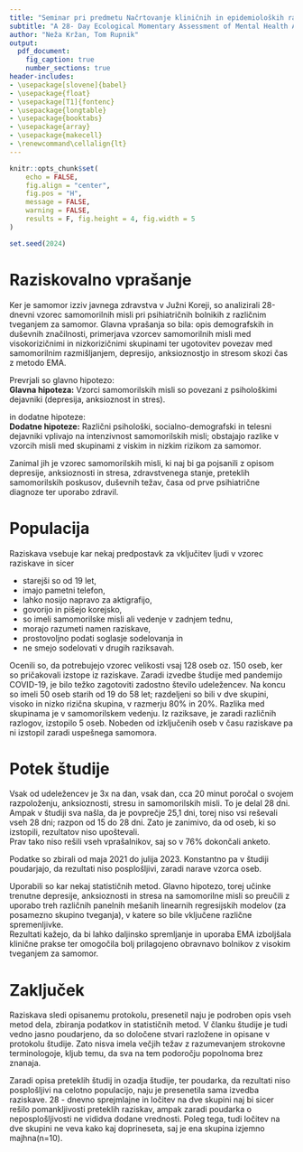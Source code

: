 ```yaml
---
title: "Seminar pri predmetu Načrtovanje kliničnih in epidemioloških raziskav"
subtitle: "A 28- Day Ecological Momentary Assessment of Mental Health Among Psychiatric Outpatients With Suicidal Ideation"
author: "Neža Kržan, Tom Rupnik"
output:
  pdf_document:
    fig_caption: true
    number_sections: true
header-includes:
- \usepackage[slovene]{babel}
- \usepackage{float}
- \usepackage[T1]{fontenc}
- \usepackage{longtable}
- \usepackage{booktabs}
- \usepackage{array}
- \usepackage{makecell}
- \renewcommand\cellalign{lt}
---
```


```r
knitr::opts_chunk$set(
	echo = FALSE,
	fig.align = "center",
	fig.pos = "H",
	message = FALSE,
	warning = FALSE,
	results = F, fig.height = 4, fig.width = 5
)

set.seed(2024)
```

# Raziskovalno vprašanje

Ker je samomor izziv javnega zdravstva v Južni Koreji, so analizirali 28-dnevni vzorec samomorilnih misli pri psihiatričnih bolnikih z različnim tveganjem za samomor. Glavna vprašanja so bila: opis demografskih in duševnih značilnosti, primerjava vzorcev samomorilnih misli med visokorizičnimi in nizkorizičnimi skupinami ter ugotovitev povezav med samomorilnim razmišljanjem, depresijo, anksioznostjo in stresom skozi čas z metodo EMA.

Prevrjali so glavno hipotezo: \
**Glavna hipoteza:** Vzorci samomorilskih misli so povezani z psihološkimi dejavniki (depresija, anksioznost in stres). 

in dodatne hipoteze: \
**Dodatne hipoteze:** Različni psihološki, socialno-demografski in telesni dejavniki vplivajo na intenzivnost samomorilskih misli; obstajajo razlike v vzorcih misli med skupinami z viskim in nizkim rizikom za samomor.\

Zanimal jih je vzorec samomorilskih misli, ki naj bi ga pojsanili z opisom depresije, anksioznosti in stresa, zdravstvenega stanje, preteklih samomorilskih poskusov, duševnih težav, časa od prve psihiatrične diagnoze ter uporabo zdravil.

# Populacija

Raziskava vsebuje kar nekaj predpostavk za vključitev ljudi v vzorec raziskave in sicer

- starejši so od 19 let,
- imajo pametni telefon,
- lahko nosijo napravo za aktigrafijo,
- govorijo in pišejo korejsko,
- so imeli samomorilske misli ali vedenje v zadnjem tednu,
- morajo razumeti namen raziskave,
- prostovoljno podati soglasje sodelovanja in 
- ne smejo sodelovati v drugih raziksavah.

Ocenili so, da potrebujejo vzorec velikosti vsaj 128 oseb oz. 150 oseb, ker so pričakovali izstope iz raziskave. Zaradi izvedbe študije med pandemijo COVID-19, je bilo težko zagotoviti zadostno število udeležencev. Na koncu so imeli 50 oseb starih od 19 do 58 let; razdeljeni so bili v dve skupini, visoko in nizko rizična skupina, v razmerju 80% in 20%. Razlika med skupinama je v samomorilskem vedenju. Iz raziksave, je zaradi različnih razlogov, izstopilo 5 oseb. Nobeden od izključenih oseb v času raziskave pa ni izstopil zaradi uspešnega samomora.

# Potek študije

Vsak od udeležencev je 3x na dan, vsak dan, cca 20 minut poročal o svojem razpoloženju, anksioznosti, stresu in samomorilskih misli. To je delal 28 dni. Ampak v študiji sva našla, da je povprečje 25,1 dni, torej niso vsi reševali vseh 28 dni; razpon od 15 do 28 dni. Zato je zanimivo, da od oseb, ki so izstopili, rezultatov niso upoštevali.\
Prav tako niso rešili vseh vprašalnikov, saj so v 76% dokončali anketo. 

Podatke so zbirali od maja 2021 do julija 2023. Konstantno pa v študiji poudarjajo, da rezultati niso posplošljivi, zaradi narave vzorca oseb.

Uporabili so kar nekaj statističnih metod. Glavno hipotezo, torej učinke trenutne depresije, anksioznosti in stresa na samomorilne misli so preučili z uporabo treh različnih panelnih mešanih linearnih regresijskih modelov (za posamezno skupino tveganja), v katere so bile vključene različne spremenljivke. \
Rezultati kažejo, da bi lahko daljinsko spremljanje in uporaba EMA izboljšala klinične prakse ter omogočila
bolj prilagojeno obravnavo bolnikov z visokim tveganjem za samomor.

# Zaključek

Raziskava sledi opisanemu protokolu, presenetil naju je podroben opis vseh metod dela, zbiranja podatkov in statističnih metod. V članku študije je tudi vedno jasno poudarjeno, da so določene stvari razložene in opisane v protokolu študije. Zato nisva imela večjih težav z razumevanjem strokovne terminologoje, kljub temu, da sva na tem podoročju popolnoma brez znanaja.

Zaradi opisa preteklih študij in ozadja študije, ter poudarka, da rezultati niso posplošljivi na celotno populacijo, naju je presenetila sama izvedba raziskave. 28 - dnevno sprejmlajne in ločitev na dve skupini naj bi sicer rešilo pomankljivosti preteklih raziskav, ampak zaradi poudarka o neposplošljivosti ne vididva dodane vrednosti. Poleg tega, tudi ločitev na dve skupini ne veva kako kaj doprineseta, saj je ena skupina izjemno majhna(n=10).

